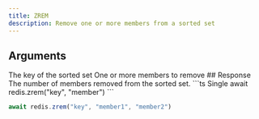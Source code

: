 ```yaml
---
title: ZREM
description: Remove one or more members from a sorted set
---
```



## Arguments 

<ParamField body="key" type="string" required>
  The key of the sorted set
</ParamField>


<ParamField body="members" type="...TMember[]" required>
  One or more members to remove
</ParamField>
## Response

<ResponseField  required>
    The number of members removed from the sorted set.
</ResponseField>



<RequestExample>
```ts Single
await redis.zrem("key", "member")
```

```ts Multiple
await redis.zrem("key", "member1", "member2")
```
</RequestExample>
